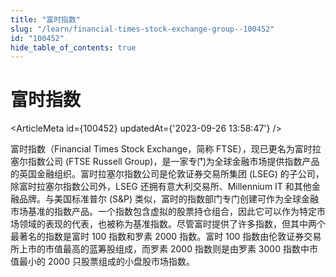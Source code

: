 ```yaml
---
title: "富时指数"
slug: "/learn/financial-times-stock-exchange-group--100452"
id: "100452"
hide_table_of_contents: true
---
```



# 富时指数

<ArticleMeta id={100452} updatedAt={'2023-09-26 13:58:47'} />
<div className='border-solid border-b border-t-0 my-4 border-[var(--ifm-color-gray-300)]' />

富时指数（Financial Times Stock Exchange，简称 FTSE），现已更名为富时拉塞尔指数公司 (FTSE Russell Group)，是一家专门为全球金融市场提供指数产品的英国金融组织。富时拉塞尔指数公司是伦敦证券交易所集团 (LSEG) 的子公司，除富时拉塞尔指数公司外，LSEG 还拥有意大利交易所、Millennium IT 和其他金融品牌。与美国标准普尔 (S&P) 类似，富时的指数部门专门创建可作为全球金融市场基准的指数产品。一个指数包含虚拟的股票持仓组合，因此它可以作为特定市场领域的表现的代表，也被称为基准指数。尽管富时提供了许多指数，但其中两个最著名的指数是富时 100 指数和罗素 2000 指数。富时 100 指数由伦敦证券交易所上市的市值最高的蓝筹股组成，而罗素 2000 指数则是由罗素 3000 指数中市值最小的 2000 只股票组成的小盘股市场指数。
